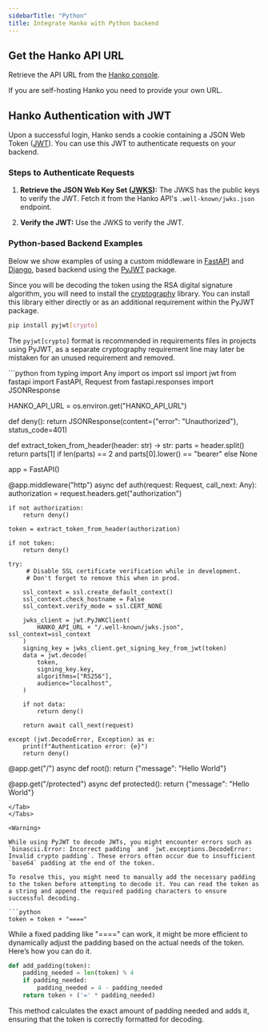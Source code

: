```yaml
---
sidebarTitle: "Python"
title: Integrate Hanko with Python backend
---
```


## Get the Hanko API URL

Retrieve the API URL from the [Hanko console](https://cloud.hanko.io/).

<Note>
  If you are self-hosting Hanko you need to provide your own URL.
</Note>

## Hanko Authentication with JWT

Upon a successful login, Hanko sends a cookie containing a JSON Web Token ([JWT](https://datatracker.ietf.org/doc/html/rfc7519)). You can use this JWT to authenticate requests on your backend.

### Steps to Authenticate Requests

1. **Retrieve the JSON Web Key Set ([JWKS](https://datatracker.ietf.org/doc/html/rfc7517)):** The JWKS has the public keys to verify the JWT. Fetch it from the Hanko API's `.well-known/jwks.json` endpoint.

2. **Verify the JWT:** Use the JWKS to verify the JWT.

### Python-based Backend Examples
Below we show examples of using a custom middleware in [FastAPI](https://fastapi.tiangolo.com/) and [Django](https://www.djangoproject.com/), based backend using the [PyJWT](https://pyjwt.readthedocs.io/en/stable/) package.

Since you will be decoding the token using the RSA digital signature algorithm, you will need to install the [cryptography](https://cryptography.io) library. You can install this library either directly or as an additional requirement within the PyJWT package.

```bash
pip install pyjwt[crypto]
```

The `pyjwt[crypto]` format is recommended in requirements files in projects using PyJWT, as a separate cryptography requirement line may later be mistaken for an unused requirement and removed.

<Tabs>
<Tab title="FastAPI">
```python 
from typing import Any
import os
import ssl
import jwt
from fastapi import FastAPI, Request
from fastapi.responses import JSONResponse

HANKO_API_URL = os.environ.get("HANKO_API_URL")


def deny():
    return JSONResponse(content={"error": "Unauthorized"}, status_code=401)


def extract_token_from_header(header: str) -> str:
    parts = header.split()
    return parts[1] if len(parts) == 2 and parts[0].lower() == "bearer" else None


app = FastAPI()


@app.middleware("http")
async def auth(request: Request, call_next: Any):
    authorization = request.headers.get("authorization")

    if not authorization:
        return deny()

    token = extract_token_from_header(authorization)

    if not token:
        return deny()

    try:
         # Disable SSL certificate verification while in development. 
         # Don't forget to remove this when in prod.

        ssl_context = ssl.create_default_context()
        ssl_context.check_hostname = False
        ssl_context.verify_mode = ssl.CERT_NONE

        jwks_client = jwt.PyJWKClient(
            HANKO_API_URL + "/.well-known/jwks.json", ssl_context=ssl_context
        )
        signing_key = jwks_client.get_signing_key_from_jwt(token)
        data = jwt.decode(
            token,
            signing_key.key,
            algorithms=["RS256"],
            audience="localhost",
        )

        if not data:
            return deny()

        return await call_next(request)

    except (jwt.DecodeError, Exception) as e:
        print(f"Authentication error: {e}")
        return deny()


@app.get("/")
async def root():
    return {"message": "Hello World"}


@app.get("/protected")
async def protected():
    return {"message": "Hello World"}
```
</Tab>
</Tabs>

<Warning>

While using PyJWT to decode JWTs, you might encounter errors such as `binascii.Error: Incorrect padding` and `jwt.exceptions.DecodeError: Invalid crypto padding`. These errors often occur due to insufficient `base64` padding at the end of the token.

To resolve this, you might need to manually add the necessary padding to the token before attempting to decode it. You can read the token as a string and append the required padding characters to ensure successful decoding.

```python
token = token + "===="
```

<AccordionGroup>
<Accordion title="Tip for adding padding dynamically">
While a fixed padding like "====" can work, it might be more efficient to dynamically adjust the padding based on the actual needs of the token. Here’s how you can do it.

```python
def add_padding(token):
    padding_needed = len(token) % 4
    if padding_needed:
        padding_needed = 4 - padding_needed
    return token + ('=' * padding_needed)
```
This method calculates the exact amount of padding needed and adds it, ensuring that the token is correctly formatted for decoding.
</Accordion>
</AccordionGroup>

</Warning>
